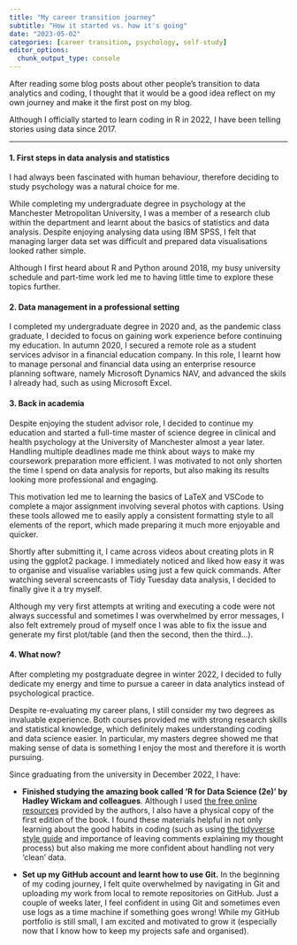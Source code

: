 ```yaml
---
title: "My career transition journey"
subtitle: "How it started vs. how it's going"
date: "2023-05-02"
categories: [career transition, psychology, self-study]
editor_options: 
  chunk_output_type: console
---
```


After reading some blog posts about other people's transition to data analytics and coding, I thought that it would be a good idea reflect on my own journey and make it the first post on my blog. 

Although I officially started to learn coding in R in 2022, I have been telling stories using data since 2017.

------------------------------------------------------------------------

#### 1. First steps in data analysis and statistics

I had always been fascinated with human behaviour, therefore deciding to study psychology was a natural choice for me.

While completing my undergraduate degree in psychology at the Manchester Metropolitan University, I was a member of a research club within the department and learnt about the basics of statistics and data analysis. Despite enjoying analysing data using IBM SPSS, I felt that managing larger data set was difficult and prepared data visualisations looked rather simple. 

Although I first heard about R and Python around 2018, my busy university schedule and part-time work led me to having little time to explore these topics further. 

#### 2. Data management in a professional setting

I completed my undergraduate degree in 2020 and, as the pandemic class graduate, I decided to focus on gaining work experience before continuing my education. In autumn 2020, I secured a remote role as a student services advisor in a financial education company. In this role, I learnt how to manage personal and financial data using an enterprise resource planning software, namely Microsoft Dynamics NAV, and advanced the skils I already had, such as using Microsoft Excel.

#### 3. Back in academia

Despite enjoying the student advisor role, I decided to continue my education and started a full-time master of science degree in clinical and health psychology at the University of Manchester almost a year later. Handling multiple deadlines made me think about ways to make my coursework preparation more efficient. I was motivated to not only shorten the time I spend on data analysis for reports, but also making its results looking more professional and engaging. 

This motivation led me to learning the basics of LaTeX and VSCode to complete a major assignment involving several photos with captions. Using these tools allowed me to easily apply a consistent formatting style to all elements of the report, which made preparing it much more enjoyable and quicker. 

Shortly after submitting it, I came across videos about creating plots in R using the ggplot2 package. I immediately noticed and liked how easy it was to organise and visualise variables using just a few quick commands. After watching several screencasts of Tidy Tuesday data analysis, I decided to finally give it a try myself. 

Although my very first attempts at writing and executing a code were not always successful and sometimes I was overwhelmed by error messages, I also felt extremely proud of myself once I was able to fix the issue and generate my first plot/table (and then the second, then the third...).


#### 4. What now?

After completing my postgraduate degree in winter 2022, I decided to fully dedicate my energy and time to pursue a career in data analytics instead of psychological practice. 

Despite re-evaluating my career plans, I still consider my two degrees as invaluable experience. Both courses provided me with strong research skills and statistical knowledge, which definitely makes understanding coding and data science easier. In particular, my masters degree showed me that making sense of data is something I enjoy the most and therefore it is worth pursuing. 

Since graduating from the university in December 2022, I have:

-   **Finished studying the amazing book called 'R for Data Science (2e)' by Hadley Wickam and colleagues**. Although I used [the free online resources](https://r4ds.hadley.nz/) provided by the authors, I also have a physical copy of the first edition of the book. I found these materials helpful in not only learning about the good habits in coding (such as using [the tidyverse style guide](https://style.tidyverse.org/) and importance of leaving comments explaining my thought process) but also making me more confident about handling not very 'clean' data.

-   **Set up my GitHub account and learnt how to use Git.** In the beginning of my coding journey, I felt quite overwhelmed by navigating in Git and uploading my work from local to remote repositories on GitHub. Just a couple of weeks later, I feel confident in using Git and sometimes even use logs as a time machine if something goes wrong! While my GitHub portfolio is still small, I am excited and motivated to grow it (especially now that I know how to keep my projects safe and organised). 

